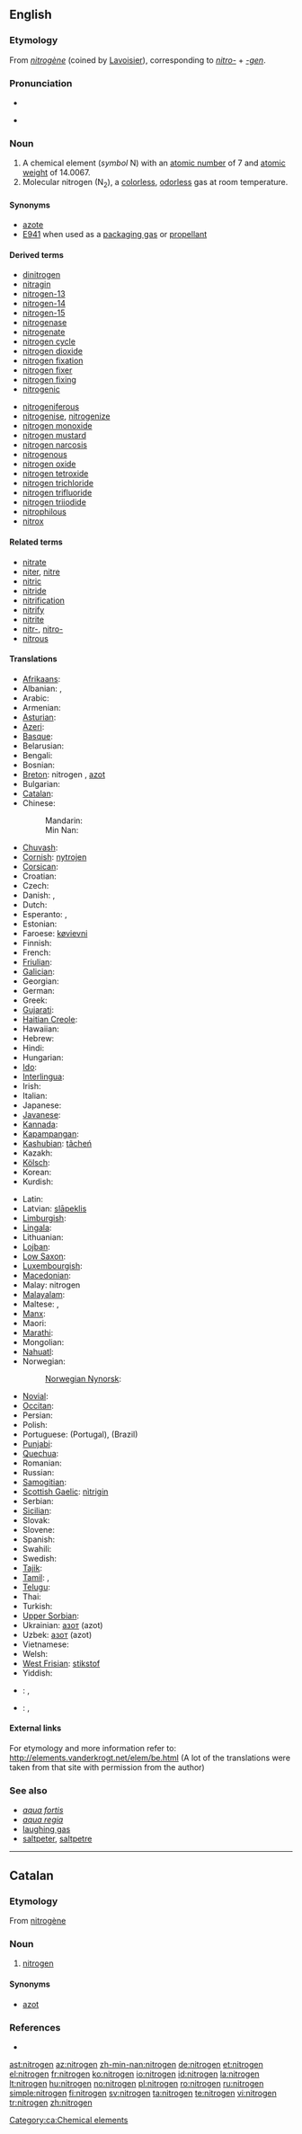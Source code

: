 ==English==
{{elements|N|carbon|C|oxygen|O}}

===Etymology===
From {{etyl|fr}} ''[[nitrogène]]'' (coined by [[w:Lavoisier|Lavoisier]]), corresponding to ''[[nitro-]]'' + ''[[-gen]]''.

===Pronunciation===
* {{IPA|/ˈnaɪtɹədʒən/}}

*{{hyphenation|ni|tro|gen}}

===Noun===
{{wikipedia}}
{{en-noun|-}}

# A chemical element (''symbol'' N) with an [[atomic number]] of 7 and [[atomic weight]] of 14.0067.
# Molecular nitrogen (N<sub>2</sub>), a [[colorless]], [[odorless]] gas at room temperature.

====Synonyms====
* [[azote]] {{obsolete}}
* [[E941]] when used as a [[packaging gas]] or [[propellant]]

====Derived terms====
{{top2}}
* [[dinitrogen]]
* [[nitragin]]
* [[nitrogen-13]]
* [[nitrogen-14]]
* [[nitrogen-15]]
* [[nitrogenase]]
* [[nitrogenate]]
* [[nitrogen cycle]]
* [[nitrogen dioxide]]
* [[nitrogen fixation]]
* [[nitrogen fixer]]
* [[nitrogen fixing]]
* [[nitrogenic]]
{{mid2}}
* [[nitrogeniferous]]
* [[nitrogenise]], [[nitrogenize]]
* [[nitrogen monoxide]]
* [[nitrogen mustard]]
* [[nitrogen narcosis]]
* [[nitrogenous]]
* [[nitrogen oxide]]
* [[nitrogen tetroxide]]
* [[nitrogen trichloride]]
* [[nitrogen trifluoride]]
* [[nitrogen triiodide]]
* [[nitrophilous]]
* [[nitrox]]
{{bottom}}

====Related terms====
* [[nitrate]]
* [[niter]], [[nitre]]
* [[nitric]]
* [[nitride]]
* [[nitrification]]
* [[nitrify]]
* [[nitrite]]
* [[nitr-]], [[nitro-]]
* [[nitrous]]

====Translations====
{{trans-top|chemical element}}
* [[Afrikaans]]: {{t-|af|stikstof}}
* Albanian: {{t+|sq|azot}}, {{t|sq|nitrogjenit}}
* Arabic: {{t-|ar|نيتروجين|m|tr=nítrujin|sc=Arab}}
* Armenian: {{t-|hy|ազոտ|tr=azot}}
* [[Asturian]]: {{t+|ast|nitróxenu}}
* [[Azeri]]: {{t+|az|azot}}
* [[Basque]]: {{t-|eu|nitrogenoa}}
* Belarusian: {{t-|be|азот|m|tr=azot|sc=Cyrl}}
* Bengali: {{t-|bn|নাইট্রোজেন}}
* Bosnian: {{t-|bs|dušik}}
* [[Breton]]: nitrogen {{m}}, [[azot]]
* Bulgarian: {{t-|bg|азот|m|tr=azót|sc=Cyrl}}
* [[Catalan]]: {{t-|ca|nitrogen|m}}
* Chinese:
*: Mandarin: {{t+|zh|氮|tr=dàn}}
*: Min Nan: {{t-|zh-min-nan|n}}
* [[Chuvash]]: {{tø|cv|азот|sc=Cyrl}}
* [[Cornish]]: [[nytrojen]]
* [[Corsican]]: {{t-|co|azotu}}
* Croatian: {{t-|hr|dušik}}
* Czech: {{t+|cs|dusík|m}}
* Danish: {{t-|da|nitrogen}}, {{t-|da|kvælstof}}
* Dutch: {{t+|nl|stikstof|f}}
* Esperanto: {{t-|eo|azoto}}, {{t-|eo|nitrogeno}}
* Estonian: {{t-|et|lämmastik}}
* Faroese: [[køvievni]]
* Finnish: {{t+|fi|typpi}}
* French: {{t+|fr|azote|m}}
* [[Friulian]]: {{tø|fur|azôt}}
* [[Galician]]: {{t+|gl|nitróxeno}}
* Georgian: {{t-|ka|აზოტი|tr=azoti}}
* German: {{t+|de|Stickstoff|m}}
* Greek: {{t+|el|άζωτο|n|tr=ázoto|sc=Grek}}
* [[Gujarati]]: {{t-|gu|નાઇટ્રોજન}}
* [[Haitian Creole]]: {{tø|ht|azòt}}
* Hawaiian: {{tø|haw|naikokene}}
* Hebrew: {{t+|he|חנקן|tr=khankan}}
* Hindi: {{t-|hi|नाइट्रोजन}}
* Hungarian: {{t+|hu|nitrogén}}
* [[Ido]]: {{t+|io|nitro}}
* [[Interlingua]]: {{t-|ia|nitrogeno}}
* Irish: {{t-|ga|nítrigin}}
* Italian: {{t+|it|azoto|m}}
* Japanese: {{t+|ja|窒素|tr=ちっそ, chisso}}
* [[Javanese]]: {{t-|jv|nitrogen}}
* [[Kannada]]: {{t-|kn|ಸಾರಜನಕ}}
* [[Kapampangan]]: {{tø|pam|nitrogen}}
* [[Kashubian]]: [[tãcheń]]
* Kazakh: {{t-|kk|азот|tr=azot|sc=Cyrl}}
* [[Kölsch]]: {{tø|ksh|Stickstoff}}
* Korean: {{t+|ko|질소|tr=窒素,jilso}}
* Kurdish: {{t-|ku|nîtrojen}}
{{trans-mid}}
* Latin: {{t|la|nitrogenium}}
* Latvian: [[slāpeklis]]
* [[Limburgish]]: {{t-|li|stikstof}}
* [[Lingala]]: {{t-|ln|azoti}}
* Lithuanian: {{t+|lt|azotas}}
* [[Lojban]]: {{t-|jbo|trano}}
* [[Low Saxon]]: {{t-|nds|stickstoff}}
* [[Luxembourgish]]: {{t-|lb|Stéckstoff}}
* [[Macedonian]]: {{t-|mk|азот|tr=azót|sc=Cyrl}}
* Malay: nitrogen
* [[Malayalam]]: {{t-|ml|നൈട്രജന്‍}}
* Maltese: {{t+|mt|nitroġenu}}, {{t+|mt|ażotu}}
* [[Manx]]: {{t-|gv|neetragien}}
* Maori: {{t-|mi|hauota}}
* [[Marathi]]: {{t-|mr|नायट्रोजन}}
* Mongolian: {{t-|mn|азот|tr=azot|sc=Cyrl}}
* [[Nahuatl]]: {{t-|nah|ehēcatehuiltic}}
* Norwegian: {{t+|no|nitrogen}}
*: [[Norwegian Nynorsk]]: {{t-|nn|nitrogen}}
* [[Novial]]: {{tø|nov|nitrogene}}
* [[Occitan]]: {{t-|oc|azòt}}
* Persian: {{t-|fa|نیتروژن|sc=fa-Arab}}
* Polish: {{t+|pl|azot|m}}
* Portuguese: {{t+|pt|nitrogénio|m}} (Portugal), {{t|pt|nitrogênio|m}} (Brazil)
* [[Punjabi]]: {{t-|pa|ਨਾਈਟ੍ਰੋਜਨ}}
* [[Quechua]]: {{t-|qu|qullpachaq}}
* Romanian: {{t+|ro|azot|n}}
* Russian: {{t+|ru|азот|m|tr=azót|sc=Cyrl}}
* [[Samogitian]]: {{tø|bat-smg|azuots}}
* [[Scottish Gaelic]]: [[nìtrigin]]
* Serbian: {{t+|sr|азот|m|tr=azot|sc=Cyrl}}
* [[Sicilian]]: {{t+|scn|azzotu}}
* Slovak: {{t-|sk|dusík|m}}
* Slovene: {{t+|sl|dušik}}
* Spanish: {{t+|es|nitrógeno|m}}
* Swahili: {{t-|sw|nitrojeni}}
* Swedish: {{t+|sv|kväve|n}}
* [[Tajik]]: {{t-|tg|азот|sc=Cyrl}}
* [[Tamil]]: {{t-|ta|நைட்ரஜன்}}, {{t|ta|ருசரகம்|tr=rusaragam}}
* [[Telugu]]: {{t-|te|నత్రజని|tr=natrajani}}
* Thai: {{t-|th|ไนโตรเจน|tr=naitrōchēn|sc=Thai}}
* Turkish: {{t+|tr|azot}}
* [[Upper Sorbian]]: {{t-|hsb|dusyk}}
* Ukrainian: [[азот]] (azot) {{m}}
* Uzbek: [[азот]] (azot)
* Vietnamese: {{t-|vi|nitơ}}
* Welsh: {{t-|cy|nitrogen}}
* [[West Frisian]]: [[stikstof]]
* Yiddish: {{t-|yi|אזאט|tr=azot}}
{{trans-bottom}}

{{checktrans-top}}
* {{ttbc|Icelandic}}: {{t|is|köfnunarefni|m}}, {{t+|is|nitur}}
* {{ttbc|Indonesian}}: {{t+|id|zat lemas}}, {{t+|id|nitrogen}}
{{trans-bottom}}

====External links====
For etymology and more information refer to:
http://elements.vanderkrogt.net/elem/be.html
(A lot of the translations were taken from that site with permission from the author)

===See also===
* ''[[aqua fortis]]''
* ''[[aqua regia]]''
* [[laughing gas]]
* [[saltpeter]], [[saltpetre]]

----

==Catalan==

===Etymology===
From {{etyl|fr}} [[nitrogène]]

===Noun===
{{ca-noun-m-unc}}

# [[#English|nitrogen]]

====Synonyms====
* [[azot]] {{obsolete}}

===References===
* {{R:IEC4}}

[[Category:ca:Chemical elements]]

[[ast:nitrogen]]
[[az:nitrogen]]
[[zh-min-nan:nitrogen]]
[[de:nitrogen]]
[[et:nitrogen]]
[[el:nitrogen]]
[[fr:nitrogen]]
[[ko:nitrogen]]
[[io:nitrogen]]
[[id:nitrogen]]
[[la:nitrogen]]
[[lt:nitrogen]]
[[hu:nitrogen]]
[[no:nitrogen]]
[[pl:nitrogen]]
[[ro:nitrogen]]
[[ru:nitrogen]]
[[simple:nitrogen]]
[[fi:nitrogen]]
[[sv:nitrogen]]
[[ta:nitrogen]]
[[te:nitrogen]]
[[vi:nitrogen]]
[[tr:nitrogen]]
[[zh:nitrogen]]